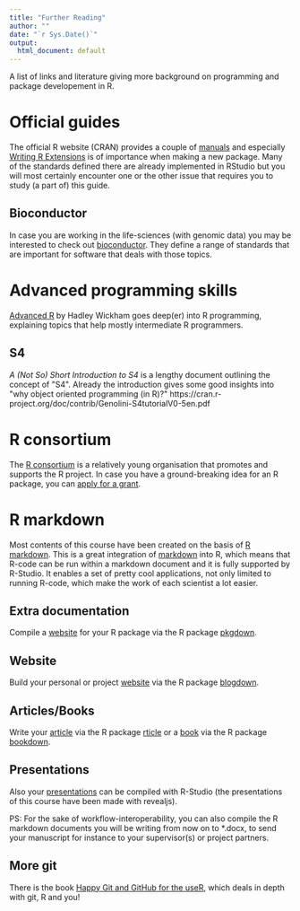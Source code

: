 ```yaml
---
title: "Further Reading"
author: ""
date: "`r Sys.Date()`"
output:
  html_document: default
---
```


A list of links and literature giving more background on programming and package developement in R.

# Official guides

The official R website (CRAN) provides a couple of [manuals](https://cran.r-project.org/manuals.html) and especially [Writing R Extensions](https://cran.r-project.org/doc/manuals/r-release/R-exts.html) is of importance when making a new package. Many of the standards defined there are already implemented in RStudio but you will most certainly encounter one or the other issue that requires you to study (a part of) this guide.

## Bioconductor

In case you are working in the life-sciences (with genomic data) you may be interested to check out [bioconductor](https://www.bioconductor.org/). They define a range of standards that are important for software that deals with those topics.

# Advanced programming skills

[Advanced R](https://adv-r.hadley.nz/index.html) by Hadley Wickham goes deep(er) into R programming, explaining topics that help mostly intermediate R programmers.

## S4

*A (Not So) Short Introduction to S4* is a lengthy document outlining the concept of \"S4\". Already the introduction gives some good insights into \"why object oriented programming (in R)?\" https://cran.r-project.org/doc/contrib/Genolini-S4tutorialV0-5en.pdf

# R consortium

The [R consortium](https://www.r-consortium.org/) is a relatively young organisation that promotes and supports the R project. In case you have a ground-breaking idea for an R package, you can [apply for a grant](https://www.r-consortium.org/projects/call-for-proposals).

# R markdown

Most contents of this course have been created on the basis of [R markdown](https://bookdown.org/yihui/rmarkdown/). This is a great integration of [markdown](https://en.wikipedia.org/wiki/Markdown) into R, which means that R-code can be run within a markdown document and it is fully supported by R-Studio. It enables a set of pretty cool applications, not only limited to running R-code, which make the work of each scientist a lot easier.

## Extra documentation

Compile a [website](https://bookdown.org/yihui/rmarkdown/pkgdown.html) for your R package via the R package [pkgdown](https://github.com/r-lib/pkgdown).

## Website

Build your personal or project [website](https://bookdown.org/yihui/rmarkdown/websites.html) via the R package [blogdown](https://github.com/rstudio/blogdown).

## Articles/Books

Write your [article](https://bookdown.org/yihui/rmarkdown/journals.html) via the R package [rticle](https://github.com/rstudio/rticles) or a [book](https://bookdown.org/yihui/rmarkdown/books.html) via the R package [bookdown](https://github.com/rstudio/bookdown).

## Presentations

Also your [presentations](https://bookdown.org/yihui/rmarkdown/presentations.html) can be compiled with R-Studio (the presentations of this course have been made with revealjs).


PS: For the sake of workflow-interoperability, you can also compile the R markdown documents you will be writing from now on to *.docx, to send your manuscript for instance to your supervisor(s) or project partners.

## More git

There is the book [Happy Git and GitHub for the useR](https://happygitwithr.com/), which deals in depth with git, R and you!